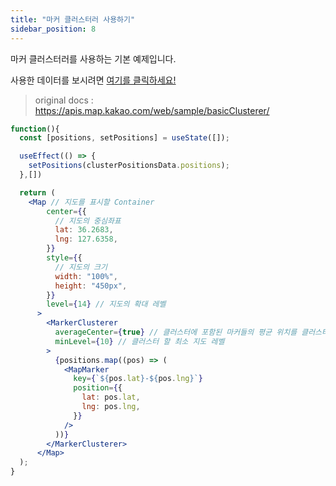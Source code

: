 ```yaml
---
title: "마커 클러스터러 사용하기"
sidebar_position: 8
---
```


마커 클러스터러를 사용하는 기본 예제입니다.

사용한 데이터를 보시려면 [여기를 클릭하세요!](https://apis.map.kakao.com/download/web/data/chicken.json)

> original docs : https://apis.map.kakao.com/web/sample/basicClusterer/

```jsx live
function(){
  const [positions, setPositions] = useState([]);

  useEffect(() => {
    setPositions(clusterPositionsData.positions);
  },[])

  return (
    <Map // 지도를 표시할 Container
        center={{
          // 지도의 중심좌표
          lat: 36.2683,
          lng: 127.6358,
        }}
        style={{
          // 지도의 크기
          width: "100%",
          height: "450px",
        }}
        level={14} // 지도의 확대 레벨
      >
        <MarkerClusterer
          averageCenter={true} // 클러스터에 포함된 마커들의 평균 위치를 클러스터 마커 위치로 설정
          minLevel={10} // 클러스터 할 최소 지도 레벨
        >
          {positions.map((pos) => (
            <MapMarker
              key={`${pos.lat}-${pos.lng}`}
              position={{
                lat: pos.lat,
                lng: pos.lng,
              }}
            />
          ))}
        </MarkerClusterer>
      </Map>
  );
}
```
